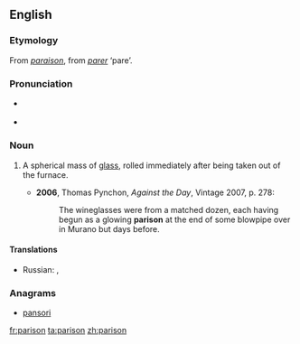 ==English==

===Etymology===
From {{etyl|fr}} ''[[paraison]]'', from ''[[parer]]'' ‘pare’.

===Pronunciation===
* {{a|UK}} {{IPA|/ˈpæɹɪsən/}}
* {{a|US}} {{IPA|/ˈpɛɻəsən/}}

===Noun===
{{en-noun}}

# {{context|glassblowing}} A spherical mass of [[glass]], rolled immediately after being taken out of the furnace.
#* '''2006''', Thomas Pynchon, ''Against the Day'', Vintage 2007, p. 278:
#*: The wineglasses were from a matched dozen, each having begun as a glowing '''parison''' at the end of some blowpipe over in Murano but days before.

====Translations====
{{trans-top|primary mass in glassblowing}}
* Russian: {{t|ru|баночка|f|tr=bánočka|sc=Cyrl}}, {{t|ru|пулька|f|tr=púlʼka|sc=Cyrl}}
{{trans-mid}}
{{trans-bottom}}

===Anagrams===
* [[pansori#English|pansori]]

[[fr:parison]]
[[ta:parison]]
[[zh:parison]]